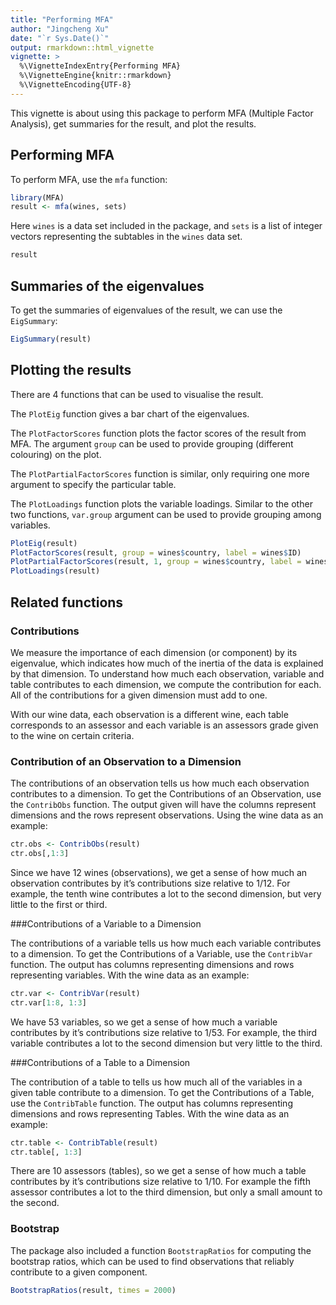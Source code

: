 ```yaml
---
title: "Performing MFA"
author: "Jingcheng Xu"
date: "`r Sys.Date()`"
output: rmarkdown::html_vignette
vignette: >
  %\VignetteIndexEntry{Performing MFA}
  %\VignetteEngine{knitr::rmarkdown}
  %\VignetteEncoding{UTF-8}
---
```

This vignette is about using this package to perform MFA (Multiple
Factor Analysis), get summaries for the result, and plot the results.

## Performing MFA
To perform MFA, use the `mfa` function:
```r
library(MFA)
result <- mfa(wines, sets)
```

Here `wines` is a data set included in the package, and `sets` is a
list of integer vectors representing the subtables in the `wines` data set.

```r
result
```

## Summaries of the eigenvalues
To get the summaries of eigenvalues of the result, we can use the
`EigSummary`:
```r
EigSummary(result)
```

## Plotting the results
There are 4 functions that can be used to visualise the result.

The `PlotEig` function gives a bar chart of the eigenvalues.

The `PlotFactorScores` function plots the factor scores of the result
from MFA. The argument `group` can be used to provide grouping
(different colouring) on the plot.

The `PlotPartialFactorScores` function is similar, only requiring one
more argument to specify the particular table.

The `PlotLoadings` function plots the variable loadings. Similar to
the other two functions, `var.group` argument can be used to provide
grouping among variables.

```r
PlotEig(result)
PlotFactorScores(result, group = wines$country, label = wines$ID)
PlotPartialFactorScores(result, 1, group = wines$country, label = wines$ID, dim = c(2, 3))
PlotLoadings(result)
```

## Related functions
### Contributions

We measure the importance of each dimension (or component) by its eigenvalue, which indicates how much of the inertia of the data is explained by that dimension.  To understand how much each observation, variable and table contributes to each dimension, we compute the contribution for each.  All of the contributions for a given dimension must add to one.

With our wine data, each observation is a different wine, each table corresponds to an assessor and each variable is an assessors grade given to the wine on certain criteria. 

### Contribution of an Observation to a Dimension

The contributions of an observation tells us how much each observation contributes to a dimension.  To get the Contributions of an Observation, use the `ContribObs` function.  The output given will have the columns represent dimensions and the rows represent observations.  Using the wine data as an example:
```r
ctr.obs <- ContribObs(result)
ctr.obs[,1:3]
```

Since we have 12 wines (observations), we get a sense of how much an observation contributes by it's contributions size relative to 1/12.  For example, the tenth wine contributes a lot to the second dimension, but very little to the first or third.

###Contributions of a Variable to a Dimension

The contributions of a variable tells us how much each variable contributes to a dimension.  To get the Contributions of a Variable, use the `ContribVar` function. The output has columns representing dimensions and rows representing variables.  With the wine data as an example:
```r
ctr.var <- ContribVar(result)
ctr.var[1:8, 1:3]
```

We have 53 variables, so we get a sense of how much a variable contributes by it's contributions size relative to 1/53.  For example, the third variable contributes a lot to the second dimension but very little to the third.

###Contributions of a Table to a Dimension

The contribution of a table to tells us how much all of the variables in a given table contribute to a dimension.  To get the Contributions of a Table, use the `ContribTable` function. The output has columns representing dimensions and rows representing Tables.  With the wine data as an example:
```r
ctr.table <- ContribTable(result)
ctr.table[, 1:3]
```

There are 10 assessors (tables), so we get a sense of how much a table contributes by it's contributions size relative to 1/10.  For example the fifth assessor contributes a lot to the third dimension, but only a small amount to the second.


### Bootstrap
The package also included a function `BootstrapRatios` for computing
the bootstrap ratios, which can be used to find observations that
reliably contribute to a given component.
```r
BootstrapRatios(result, times = 2000)
```
